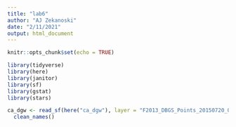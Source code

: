 ```yaml
---
title: "lab6"
author: "AJ Zekanoski"
date: "2/11/2021"
output: html_document
---
```


```r
knitr::opts_chunk$set(echo = TRUE)
```

```r
library(tidyverse)
library(here)
library(janitor)
library(sf)
library(gstat)
library(stars)
```

```r
ca_dgw <- read_sf(here("ca_dgw"), layer = "F2013_DBGS_Points_20150720_093252") %>% 
  clean_names()
```

